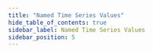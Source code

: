 ```yaml
---
title: "Named Time Series Values"
hide_table_of_contents: true
sidebar_label: Named Time Series Values
sidebar_position: 5
---
```





<LanguageSwitcher supportedLanguages={supportedLanguages} />

<LanguageContent language="csharp">
   <NamedTimeSeriesValuesCsharp />
</LanguageContent>

<LanguageContent language="nodejs">
   <NamedTimeSeriesValuesNodejs />
</LanguageContent>


<!---
### Time Series Overview
- [Time Series Overview](../../../document-extensions/timeseries/overview)

### Studio Articles
- [Studio Time Series Management](../../../studio/database/document-extensions/time-series)
- [Time Series Settings View](../../../studio/database/settings/time-series-settings)

### Querying and Indexing
- [Time Series Querying](../../../document-extensions/timeseries/querying/overview-and-syntax)
- [Time Series Indexing](../../../document-extensions/timeseries/indexing)

### Policies
- [Time Series Rollup and Retention](../../../document-extensions/timeseries/rollup-and-retention)


-->